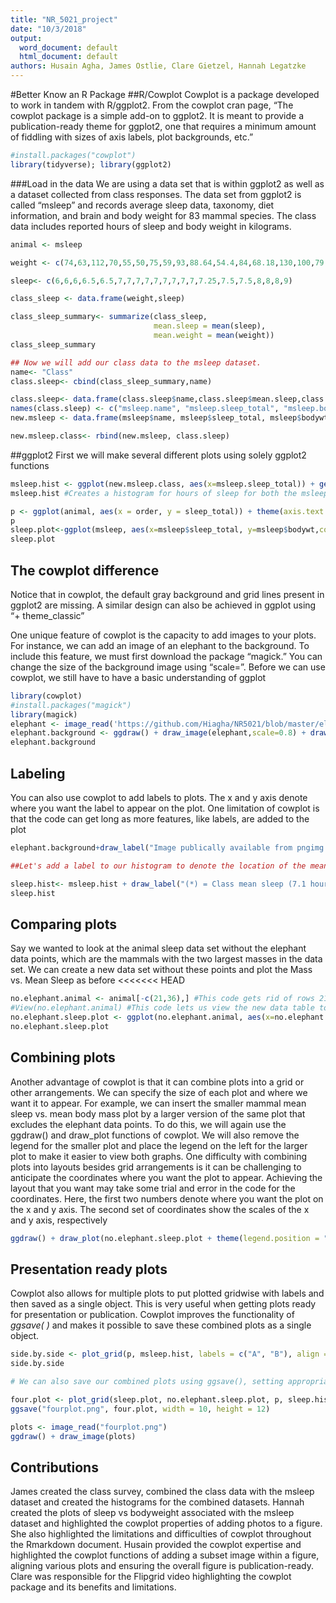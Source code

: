 ```yaml
---
title: "NR_5021_project"
date: "10/3/2018"
output:
  word_document: default
  html_document: default
authors: Husain Agha, James Ostlie, Clare Gietzel, Hannah Legatzke
---
```


#Better Know an R Package
##R/Cowplot
Cowplot is a package developed to work in tandem with R/ggplot2. From the cowplot cran page, "The cowplot package is a simple add-on to ggplot2. It is meant to provide a publication-ready theme for ggplot2, one that requires a minimum amount of fiddling with sizes of axis labels, plot backgrounds, etc."


```r
#install.packages("cowplot")
library(tidyverse); library(ggplot2)
```

###Load in the data
We are using a data set that is within ggplot2 as well as a dataset collected from class responses. The data set from ggplot2 is called "msleep" and records average sleep data, taxonomy, diet information, and brain and body weight for 83 mammal species. The class data includes reported hours of sleep and body weight in kilograms. 

```r
animal <- msleep

weight <- c(74,63,112,70,55,50,75,59,93,88.64,54.4,84,68.18,130,100,79.54,77,52,79.5,68.2,57.72)

sleep<- c(6,6,6,6.5,6.5,7,7,7,7,7,7,7,7,7,7.25,7.5,7.5,8,8,8,9)

class_sleep <- data.frame(weight,sleep)

class_sleep_summary<- summarize(class_sleep,
                                mean.sleep = mean(sleep),
                                mean.weight = mean(weight))
class_sleep_summary

## Now we will add our class data to the msleep dataset. 
name<- "Class"
class.sleep<- cbind(class_sleep_summary,name)

class.sleep<- data.frame(class.sleep$name,class.sleep$mean.sleep,class.sleep$mean.weight)
names(class.sleep) <- c("msleep.name", "msleep.sleep_total", "msleep.bodywt")
new.msleep <- data.frame(msleep$name, msleep$sleep_total, msleep$bodywt)

new.msleep.class<- rbind(new.msleep, class.sleep)

```

##ggplot2
First we will make several different plots using solely ggplot2 functions

```r
msleep.hist <- ggplot(new.msleep.class, aes(x=msleep.sleep_total)) + geom_histogram(binwidth=1, aes(fill=..count..)) + labs(title="Mammal and Class Sleep") + xlab("Total Hours of Sleep")
msleep.hist #Creates a histogram for hours of sleep for both the msleep and the class data

p <- ggplot(animal, aes(x = order, y = sleep_total)) + theme(axis.text.x = element_text(face = "italic", angle = 90, vjust = 0.5)) + geom_point() + aes(colour = log(bodywt))
p 
sleep.plot<-ggplot(msleep, aes(x=msleep$sleep_total, y=msleep$bodywt,colour=order)) + geom_point() + labs(x="Mean sleep (hours)", y= "Mean body weight (kg)")
sleep.plot

```
## The cowplot difference
Notice that in cowplot, the default gray background and grid lines present in ggplot2 are missing. A similar design can also be achieved in ggplot using "+ theme_classic"

One unique feature of cowplot is the capacity to add images to your plots. For instance, we can add an image of an elephant to the background. To include this feature, we must first download the package "magick." You can change the size of the background image using "scale=". Before we can use cowplot, we still have to have a basic understanding of ggplot
```r
library(cowplot)
#install.packages("magick")
library(magick)
elephant <- image_read('https://github.com/Hiagha/NR5021/blob/master/elephant.png?raw=true')
elephant.background <- ggdraw() + draw_image(elephant,scale=0.8) + draw_plot(sleep.plot)
elephant.background
```
## Labeling
You can also use cowplot to add labels to plots. The x and y axis denote where you want the label to appear on the plot. One limitation of cowplot is that the code can get long as more features, like labels, are added to the plot
```r
elephant.background+draw_label("Image publically available from pngimg.com", x=0.5, y=0.9, size=12, fontface = "italic")

##Let's add a label to our histogram to denote the location of the mean class sleep total with respect to all mammal sleep totals.

sleep.hist<- msleep.hist + draw_label("(*) = Class mean sleep (7.1 hours)", x=15, y=10, size=10,fontface="plain") + draw_label("*", x=7.1,y=2.1,size=20,fontface="bold")
sleep.hist
```

## Comparing plots
Say we wanted to look at the animal sleep data set without the elephant data points, which are the mammals with the two largest masses in the data set. We can create a new data set without these points and plot the Mass vs. Mean Sleep as before
<<<<<<< HEAD
```r
no.elephant.animal <- animal[-c(21,36),] #This code gets rid of rows 21 and 36 in the animal data set, corresponding to the two elephants (African and Asian)
#View(no.elephant.animal) #This code lets us view the new data table to confirm that the rows with the elephant information are eliminated
no.elephant.sleep.plot <- ggplot(no.elephant.animal, aes(x=no.elephant.animal$sleep_total, y=no.elephant.animal$bodywt,colour=order)) + geom_point() + labs(x="Mean sleep (hours)", y= "Mean body weight (kg)")
no.elephant.sleep.plot
```
## Combining plots
Another advantage of cowplot is that it can combine plots into a grid or other arrangements. We can specify the size of each plot and where we want it to appear. For example, we can insert the smaller mammal mean sleep vs. mean body mass plot by a larger version of the same plot that excludes the elephant data points. To do this, we will again use the ggdraw() and draw_plot functions of cowplot. We will also remove the legend for the smaller plot and place the legend on the left for the larger plot to make it easier to view both graphs. One difficulty with combining plots into layouts besides grid arrangements is it can be challenging to anticipate the coordinates where you want  the plot to appear. Achieving the layout that you want may take some trial and error in the code for the coordinates.  Here, the first two numbers denote where you want the plot on the x and y axis. The second set of coordinates show the scales of the x and y axis, respectively
```r
ggdraw() + draw_plot(no.elephant.sleep.plot + theme(legend.position = "left")) + draw_plot(sleep.plot + theme(legend.position = "none"), 0.6,0.5,0.4,0.4)
```

## Presentation ready plots
Cowplot also allows for multiple plots to put plotted gridwise with labels and then saved as a single object. This is very useful when getting plots ready for presentation or publication. Cowplot improves the functionality of *ggsave( )* and makes it possible to save these combined plots as a single object.



```r
side.by.side <- plot_grid(p, msleep.hist, labels = c("A", "B"), align = "hv", axis = "tb")
side.by.side

# We can also save our combined plots using ggsave(), setting appropriate height/width and DPI for whatever project you are working on.

four.plot <- plot_grid(sleep.plot, no.elephant.sleep.plot, p, sleep.hist, labels = c("A", "B", "C", "D"), align = "hv", axis = "tblr")
ggsave("fourplot.png", four.plot, width = 10, height = 12)

plots <- image_read("fourplot.png")
ggdraw() + draw_image(plots)


```

## Contributions 
James created the class survey, combined the class data with the msleep dataset and created the histograms for the combined datasets. Hannah created the plots of sleep vs bodyweight associated with the msleep dataset and highlighted the cowplot properties of adding photos to a figure. She also highlighted the limitations and difficulties of cowplot throughout the Rmarkdown document. Husain provided the cowplot expertise and highlighted the cowplot functions of adding a subset image within a figure, aligning various plots and ensuring the overall figure is publication-ready. Clare was responsible for the Flipgrid video highlighting the cowplot package and its benefits and limitations.

